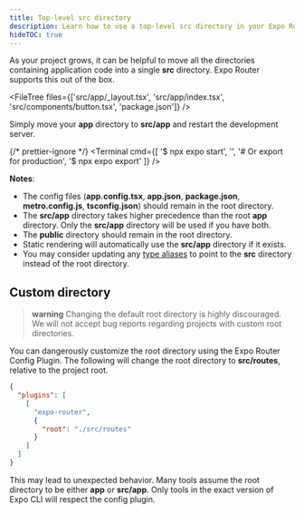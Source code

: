 ```yaml
---
title: Top-level src directory
description: Learn how to use a top-level src directory in your Expo Router project.
hideTOC: true
---
```



As your project grows, it can be helpful to move all the directories containing application code into a single **src** directory. Expo Router supports this out of the box.

<FileTree
  files={['src/app/_layout.tsx', 'src/app/index.tsx', 'src/components/button.tsx', 'package.json']}
/>

Simply move your **app** directory to **src/app** and restart the development server.

{/* prettier-ignore */}
<Terminal cmd={[
  '$ npx expo start',
  '',
  '# Or export for production',
  '$ npx expo export'
]} />

**Notes**:

- The config files (**app.config.tsx**, **app.json**, **package.json**, **metro.config.js**, **tsconfig.json**) should remain in the root directory.
- The **src/app** directory takes higher precedence than the root **app** directory. Only the **src/app** directory will be used if you have both.
- The **public** directory should remain in the root directory.
- Static rendering will automatically use the **src/app** directory if it exists.
- You may consider updating any [type aliases](/guides/typescript#path-aliases) to point to the **src** directory instead of the root directory.

## Custom directory

> **warning** Changing the default root directory is highly discouraged. We will not accept bug reports regarding projects with custom root directories.

You can dangerously customize the root directory using the Expo Router Config Plugin. The following will change the root directory to **src/routes**, relative to the project root.

```json app.json
{
  "plugins": [
    [
      "expo-router",
      {
        "root": "./src/routes"
      }
    ]
  ]
}
```

This may lead to unexpected behavior. Many tools assume the root directory to be either **app** or **src/app**. Only tools in the exact version of Expo CLI will respect the config plugin.
